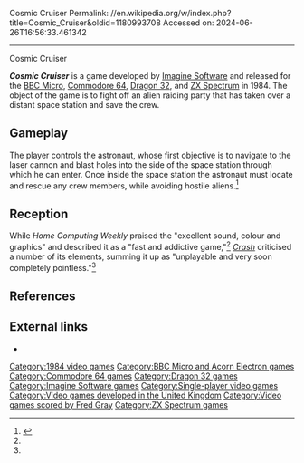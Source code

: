 Cosmic Cruiser
Permalink: //en.wikipedia.org/w/index.php?title=Cosmic_Cruiser&oldid=1180993708
Accessed on: 2024-06-26T16:56:33.461342



------
Cosmic Cruiser
{{Short description|1984 video game}}
{{for|the 1982 arcade game|Kozmik Krooz'r}}
{{Infobox video game
| title          = Cosmic Cruiser
| image          = Cosmic Cruiser cover image.png
| alt = Cosmic Cruiser
| caption        = Cassette inlay
| developer      = Steve Lavache<br>Simon Bell
| publisher      = [[Imagine Software]]
| released       = [[1984 in video gaming|1984]]
| genre          = [[Action game|Action]]
| modes          = [[Single-player]]
| platforms      = [[ZX Spectrum]], [[Dragon 32]], [[BBC Micro]], [[Commodore 64]]<ref name='Ad'>{{cite web | url = http://www.worldofspectrum.org/showmag.cgi?mag=HomeComputingWeekly/Issue063/Pages/HomeComputingWeekly06300002.jpg | title = Cosmic Cruiser advertisement | access-date = 2013-02-25 | date = 1984 | format = JPEG | publisher = [[Imagine Software]]}}</ref>
}}

'''''Cosmic Cruiser''''' is a game developed by [[Imagine Software]] and released for the [[BBC Micro]], [[Commodore 64]], [[Dragon 32]], and [[ZX Spectrum]] in 1984. The object of the game is to fight off an alien raiding party that has taken over a distant space station and save the crew.

==Gameplay==
The player controls the astronaut, whose first objective is to navigate to the laser cannon and blast holes into the side of the space station through which he can enter. Once inside the space station the astronaut must locate and rescue any crew members, while avoiding hostile aliens.<ref name='Inlay'>{{cite web | url = http://archive.worldofdragon.org/images/a/a7/CosmicCruiser_Inlay_Front.jpg | title = Cosmic Cruiser cassette inlay | access-date = 2013-02-25 | date = 1984 | format = JPEG | work = Cosmic Cruiser | publisher = [[Imagine Software]]}}</ref>

==Reception==
{{Video game reviews
| CRASH = 54%<ref name='Crash'>{{cite journal | url = http://www.worldofspectrum.org/showmag.cgi?mag=Crash/Issue06/Pages/Crash0600051.jpg | title=Cosmic Cruiser review | journal=Crash |date=July 1984| volume=6 | pages=51}}</ref>
| rev1 = ''Home Computing Weekly''
| rev1Score = 5/5<ref name='HCW'>{{cite journal | url = http://www.worldofspectrum.org/showmag.cgi?mag=HomeComputingWeekly/Issue056/Pages/HomeComputingWeekly05600024.jpg |title=Cosmic Cruiser review | journal=Home Computing Weekly |date=April 1984| pages=24}}</ref>
}}

While ''Home Computing Weekly'' praised the "excellent sound, colour and graphics" and described it as a "fast and addictive game,"<ref name='HCW'/> ''[[Crash (magazine)|Crash]]'' criticised a number of its elements, summing it up as "unplayable and very soon completely pointless."<ref name='Crash'/>

==References==
{{reflist}}

== External links ==
*{{WoS game|id=0001080|name=Cosmic Cruiser}}

[[Category:1984 video games]]
[[Category:BBC Micro and Acorn Electron games]]
[[Category:Commodore 64 games]]
[[Category:Dragon 32 games]]
[[Category:Imagine Software games]]
[[Category:Single-player video games]]
[[Category:Video games developed in the United Kingdom]]
[[Category:Video games scored by Fred Gray]]
[[Category:ZX Spectrum games]]